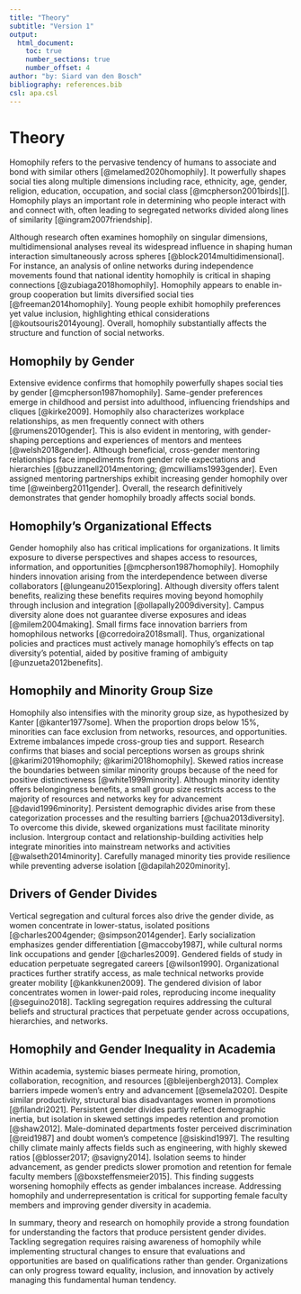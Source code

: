 ```yaml
---
title: "Theory"
subtitle: "Version 1"
output: 
  html_document:
    toc: true
    number_sections: true
    number_offset: 4
author: "by: Siard van den Bosch"
bibliography: references.bib
csl: apa.csl
---
```


# Theory

Homophily refers to the pervasive tendency of humans to associate and bond with similar others [@melamed2020homophily].
It powerfully shapes social ties along multiple dimensions including race, ethnicity, age, gender, religion, education, occupation, and social class [@mcpherson2001birds][].
Homophily plays an important role in determining who people interact with and connect with, often leading to segregated networks divided along lines of similarity [@ingram2007friendship].

Although research often examines homophily on singular dimensions, multidimensional analyses reveal its widespread influence in shaping human interaction simultaneously across spheres [@block2014multidimensional].
For instance, an analysis of online networks during independence movements found that national identity homophily is critical in shaping connections [@zubiaga2018homophily].
Homophily appears to enable in-group cooperation but limits diversified social ties [@freeman2014homophily].
Young people exhibit homophily preferences yet value inclusion, highlighting ethical considerations [@koutsouris2014young].
Overall, homophily substantially affects the structure and function of social networks.

## Homophily by Gender

Extensive evidence confirms that homophily powerfully shapes social ties by gender [@mcpherson1987homophily].
Same-gender preferences emerge in childhood and persist into adulthood, influencing friendships and cliques [@kirke2009].
Homophily also characterizes workplace relationships, as men frequently connect with others [@rumens2010gender].
This is also evident in mentoring, with gender-shaping perceptions and experiences of mentors and mentees [@welsh2018gender].
Although beneficial, cross-gender mentoring relationships face impediments from gender role expectations and hierarchies [@buzzanell2014mentoring; @mcwilliams1993gender].
Even assigned mentoring partnerships exhibit increasing gender homophily over time [@weinberg2011gender].
Overall, the research definitively demonstrates that gender homophily broadly affects social bonds.

## Homophily's Organizational Effects

Gender homophily also has critical implications for organizations.
It limits exposure to diverse perspectives and shapes access to resources, information, and opportunities [@mcpherson1987homophily].
Homophily hinders innovation arising from the interdependence between diverse collaborators [@lungeanu2015exploring].
Although diversity offers talent benefits, realizing these benefits requires moving beyond homophily through inclusion and integration [@ollapally2009diversity].
Campus diversity alone does not guarantee diverse exposures and ideas [@milem2004making].
Small firms face innovation barriers from homophilous networks [@corredoira2018small].
Thus, organizational policies and practices must actively manage homophily's effects on tap diversity's potential, aided by positive framing of ambiguity [@unzueta2012benefits].

## Homophily and Minority Group Size

Homophily also intensifies with the minority group size, as hypothesized by Kanter [@kanter1977some].
When the proportion drops below 15%, minorities can face exclusion from networks, resources, and opportunities.
Extreme imbalances impede cross-group ties and support.
Research confirms that biases and social perceptions worsen as groups shrink [@karimi2019homophily; @karimi2018homophily].
Skewed ratios increase the boundaries between similar minority groups because of the need for positive distinctiveness [@white1999minority].
Although minority identity offers belongingness benefits, a small group size restricts access to the majority of resources and networks key for advancement [@david1996minority].
Persistent demographic divides arise from these categorization processes and the resulting barriers [@chua2013diversity].
To overcome this divide, skewed organizations must facilitate minority inclusion.
Intergroup contact and relationship-building activities help integrate minorities into mainstream networks and activities [@walseth2014minority].
Carefully managed minority ties provide resilience while preventing adverse isolation [@dapilah2020minority].

## Drivers of Gender Divides

Vertical segregation and cultural forces also drive the gender divide, as women concentrate in lower-status, isolated positions [@charles2004gender; @simpson2014gender].
Early socialization emphasizes gender differentiation [@maccoby1987], while cultural norms link occupations and gender [@charles2009].
Gendered fields of study in education perpetuate segregated careers [@wilson1990].
Organizational practices further stratify access, as male technical networks provide greater mobility [@kankkunen2009].
The gendered division of labor concentrates women in lower-paid roles, reproducing income inequality [@seguino2018].
Tackling segregation requires addressing the cultural beliefs and structural practices that perpetuate gender across occupations, hierarchies, and networks.

## Homophily and Gender Inequality in Academia

Within academia, systemic biases permeate hiring, promotion, collaboration, recognition, and resources [@bleijenbergh2013].
Complex barriers impede women's entry and advancement [@semela2020].
Despite similar productivity, structural bias disadvantages women in promotions [@filandri2021].
Persistent gender divides partly reflect demographic inertia, but isolation in skewed settings impedes retention and promotion [@shaw2012].
Male-dominated departments foster perceived discrimination [@reid1987] and doubt women's competence [@siskind1997].
The resulting chilly climate mainly affects fields such as engineering, with highly skewed ratios [@blosser2017; @savigny2014].
Isolation seems to hinder advancement, as gender predicts slower promotion and retention for female faculty members [@boxsteffensmeier2015].
This finding suggests worsening homophily effects as gender imbalances increase.
Addressing homophily and underrepresentation is critical for supporting female faculty members and improving gender diversity in academia.

In summary, theory and research on homophily provide a strong foundation for understanding the factors that produce persistent gender divides.
Tackling segregation requires raising awareness of homophily while implementing structural changes to ensure that evaluations and opportunities are based on qualifications rather than gender.
Organizations can only progress toward equality, inclusion, and innovation by actively managing this fundamental human tendency.
